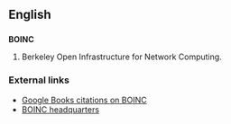 {{wikipedia}}
==English==

==={{initialism}}===
'''BOINC'''

# {{science|computing}} Berkeley Open Infrastructure for Network Computing.

===External links===
* [http://books.google.com/books?sourceid=navclient&ie=UTF-8&rlz=1T4DKUS_enUS240US241&q=BOINC&um=1&sa=N&tab=wp Google Books citations on BOINC]
* [http://boinc.berkeley.edu/ BOINC headquarters]